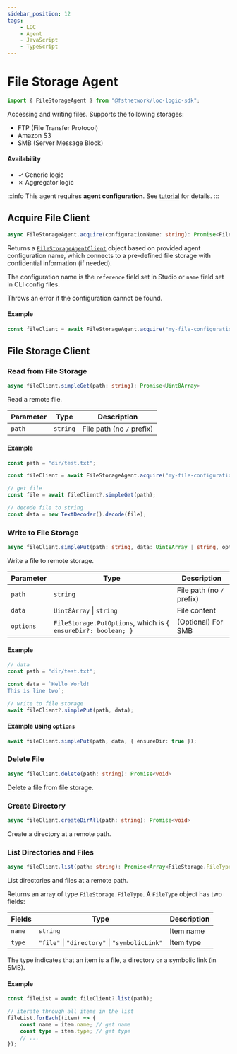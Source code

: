 ```yaml
---
sidebar_position: 12
tags:
    - LOC
    - Agent
    - JavaScript
    - TypeScript
---
```


# File Storage Agent

```typescript
import { FileStorageAgent } from "@fstnetwork/loc-logic-sdk";
```

Accessing and writing files. Supports the following storages:

-   FTP (File Transfer Protocol)
-   Amazon S3
-   SMB (Server Message Block)


#### Availability

-   ✓ Generic logic
-   ✗ Aggregator logic

:::info
This agent requires **agent configuration**. See [tutorial](/legacy/0.8/tutorials/http-agent-configuration) for details.
:::

## Acquire File Client

```typescript
async FileStorageAgent.acquire(configurationName: string): Promise<FileStorageAgentClient>
```

Returns a [`FileStorageAgentClient`](#file-storage-client) object based on provided agent configuration name, which connects to a pre-defined file storage with confidential information (if needed).

The configuration name is the `reference` field set in Studio or `name` field set in CLI config files.

Throws an error if the configuration cannot be found.

#### Example

```typescript showLineNumbers
const fileClient = await FileStorageAgent.acquire("my-file-configuration");
```

## File Storage Client

### Read from File Storage

```typescript
async fileClient.simpleGet(path: string): Promise<Uint8Array>
```

Read a remote file.

| Parameter | Type     | Description               |
| --------- | -------- | ------------------------- |
| `path`    | `string` | File path (no `/` prefix) |

#### Example

```typescript showLineNumbers
const path = "dir/test.txt";

const fileClient = await FileStorageAgent.acquire("my-file-configuration");

// get file
const file = await fileClient?.simpleGet(path);

// decode file to string
const data = new TextDecoder().decode(file);
```

### Write to File Storage

```typescript
async fileClient.simplePut(path: string, data: Uint8Array | string, options?: FileStorage.PutOptions): Promise<number>
```

Write a file to remote storage.

| Parameter | Type                                                          | Description               |
| --------- | ------------------------------------------------------------- | ------------------------- |
| `path`    | `string`                                                      | File path (no `/` prefix) |
| `data`    | `Uint8Array` &#124; `string`                                  | File content              |
| `options` | `FileStorage.PutOptions`, which is `{ ensureDir?: boolean; }` | (Optional) For SMB        |

#### Example

```typescript showLineNumbers
// data
const path = "dir/test.txt";

const data = `Hello World!
This is line two`;

// write to file storage
await fileClient?.simplePut(path, data);
```

#### Example using `options`

```typescript showLineNumbers
await fileClient.simplePut(path, data, { ensureDir: true });
```

### Delete File

```typescript
async fileClient.delete(path: string): Promise<void>
```

Delete a file from file storage.

### Create Directory

```typescript
async fileClient.createDirAll(path: string): Promise<void>
```

Create a directory at a remote path.

### List Directories and Files

```typescript
async fileClient.list(path: string): Promise<Array<FileStorage.FileType>>
```

List directories and files at a remote path.

Returns an array of type `FileStorage.FileType`. A `FileType` object has two fields:

| Fields | Type                                                  | Description |
| ------ | ----------------------------------------------------- | ----------- |
| `name` | `string`                                              | Item name   |
| `type` | `"file"` &#124; `"directory"` &#124; `"symbolicLink"` | Item type   |

The type indicates that an item is a file, a directory or a symbolic link (in SMB).

#### Example

```typescript showLineNumbers
const fileList = await fileClient?.list(path);

// iterate through all items in the list
fileList.forEach((item) => {
    const name = item.name; // get name
    const type = item.type; // get type
    // ...
});
```
